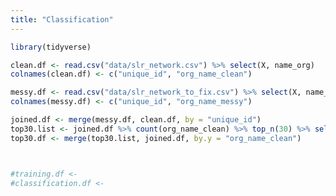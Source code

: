 ```yaml
---
title: "Classification"
---
```


```r
library(tidyverse)
```



```r
clean.df <- read.csv("data/slr_network.csv") %>% select(X, name_org)
colnames(clean.df) <- c("unique_id", "org_name_clean")

messy.df <- read.csv("data/slr_network_to_fix.csv") %>% select(X, name_org)
colnames(messy.df) <- c("unique_id", "org_name_messy")

joined.df <- merge(messy.df, clean.df, by = "unique_id")
top30.list <- joined.df %>% count(org_name_clean) %>% top_n(30) %>% select(org_name_clean)
top30.df <- merge(top30.list, joined.df, by.y = "org_name_clean")




```

```r


#training.df <- 
#classification.df <-
```

